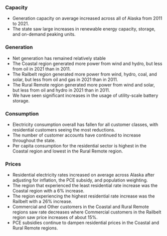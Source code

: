### Capacity
- Generation capacity on average increased across all of Alaska from 2011 to 2021.
- The state saw large increases in renewable energy capacity, storage, and on-demand peaking units.

### Generation
- Net generation has remained relatively stable
- The Coastal region generated more power from wind and hydro, but less from oil in 2021 than in 2011.
- The Railbelt region generated more power from wind, hydro, coal, and solar, but less from oil and gas in 2021 than in 2011.
- The Rural Remote region generated more power from wind and solar, but less from oil and hydro in 2021 than in 2011.
- We have seen significant increases in the usage of utility-scale battery storage.

### Consumption
- Electricity consumption overall has fallen for all customer classes, with residential customers seeing the most reductions.
- The number of customer accounts have continued to increase throughout the state.
- Per capita consumption for the residential sector is highest in the Coastal region and lowest in the Rural Remote region.

### Prices
- Residential electricity rates increased on average across Alaska after adjusting for inflation, the PCE subsidy, and population weighting.
- The region that experienced the least residential rate increase was the Coastal region with a 6% increase.
- The region experiencing the highest residential rate increase was the Railbelt with a 26% increase.
- Commercial and Other customers in the Coastal and Rural Remote regions saw rate decreases where Commercial customers in the Railbelt region saw price increases of about 15%.
- PCE subsidies continue to dampen residential prices in the Coastal and Rural Remote regions.